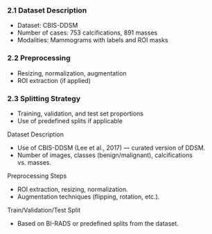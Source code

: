 ### 2.1 Dataset Description

- Dataset: CBIS-DDSM
- Number of cases: 753 calcifications, 891 masses
- Modalities: Mammograms with labels and ROI masks

### 2.2 Preprocessing

- Resizing, normalization, augmentation
- ROI extraction (if applied)

### 2.3 Splitting Strategy

- Training, validation, and test set proportions
- Use of predefined splits if applicable

Dataset Description

- Use of CBIS-DDSM (Lee et al., 2017) — curated version of DDSM.
- Number of images, classes (benign/malignant), calcifications vs. masses.

Preprocessing Steps

- ROI extraction, resizing, normalization.
- Augmentation techniques (flipping, rotation, etc.).

Train/Validation/Test Split

- Based on BI-RADS or predefined splits from the dataset.
